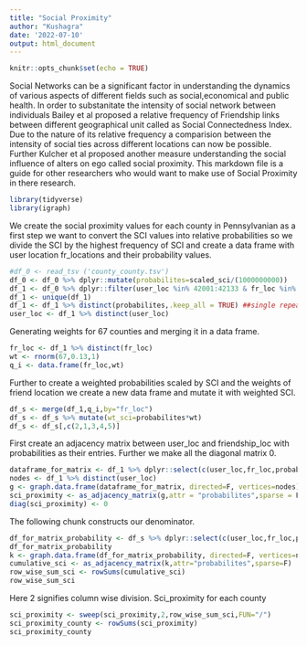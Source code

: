 ```yaml
---
title: "Social Proximity"
author: "Kushagra"
date: '2022-07-10'
output: html_document
---
```


```r
knitr::opts_chunk$set(echo = TRUE)
```


Social Networks can be a significant factor in understanding the dynamics of various aspects of different fields such as social,economical and public health. In order to substanitate the intensity of social network between individuals Bailey et al proposed a relative frequency of Friendship links between different geographical unit called as Social Connectedness Index. Due to the nature of its relative frequency a comparision between the intensity of social ties across different locations can now be possible. Further Kulcher et al proposed another measure understanding the social influence of alters on ego called social proximity. This markdown file is a guide for other researchers who would want to make use of Social Proximity in there research.

```r
library(tidyverse)
library(igraph)
```

We create the social proximity values for each county in Pennsylvanian as a first step we want to convert the SCI values into relative probabilities so we divide the SCI by the highest frequency of SCI and create a data frame with user location fr_locations and their probability values.

```r
#df_0 <- read_tsv ('county_county.tsv')
df_0 <- df_0 %>% dplyr::mutate(probabilites=scaled_sci/(1000000000)) 
df_1 <- df_0 %>% dplyr::filter(user_loc %in% 42001:42133 & fr_loc %in% 42001:42133)
df_1 <- unique(df_1)
df_1 <- df_1 %>% distinct(probabilites,.keep_all = TRUE) ##single repeated pairwise comparisons for sci
user_loc <- df_1 %>% distinct(user_loc)
```

Generating weights for 67 counties and merging it in a data frame.
```r
fr_loc <- df_1 %>% distinct(fr_loc)
wt <- rnorm(67,0.13,1)
q_i <- data.frame(fr_loc,wt)
```

Further to create a weighted probabilities scaled by SCI and the weights of friend location we create a new data frame and mutate it with weighted SCI. 
```r
df_s <- merge(df_1,q_i,by="fr_loc")
df_s <- df_s %>% mutate(wt_sci=probabilites*wt)
df_s <- df_s[,c(2,1,3,4,5)]
```

First create an adjacency matrix between user_loc and friendship_loc with probabilities as their entries. Further we make all the diagonal matrix 0. 

```r
dataframe_for_matrix <- df_1 %>% dplyr::select(c(user_loc,fr_loc,probabilites))
nodes <- df_1 %>% distinct(user_loc)
g <- graph.data.frame(dataframe_for_matrix, directed=F, vertices=nodes)
sci_proximity <- as_adjacency_matrix(g,attr = "probabilites",sparse = F)
diag(sci_proximity) <- 0
```

The following chunk constructs our denominator.
```R
df_for_matrix_probability <- df_s %>% dplyr::select(c(user_loc,fr_loc,probabilites))
df_for_matrix_probability
k <- graph.data.frame(df_for_matrix_probability, directed=F, vertices=nodes)
cumulative_sci <- as_adjacency_matrix(k,attr="probabilites",sparse=F)
row_wise_sum_sci <- rowSums(cumulative_sci)
row_wise_sum_sci
```

Here 2 signifies column wise division. Sci_proximity for each county
```r
sci_proximity <- sweep(sci_proximity,2,row_wise_sum_sci,FUN="/")
sci_proximity_county <- rowSums(sci_proximity)
sci_proximity_county
```

